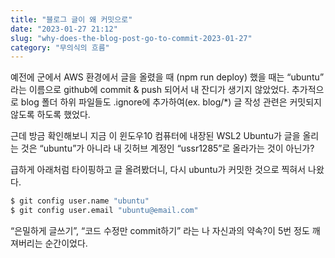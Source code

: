 ---
title: "블로그 글이 왜 커밋으로"
date: "2023-01-27 21:12"
slug: "why-does-the-blog-post-go-to-commit-2023-01-27"
category: "무의식의 흐름"
---


예전에 군에서 AWS 환경에서 글을 올렸을 때 (npm run deploy) 했을 때는 “ubuntu” 라는 이름으로  github에 commit & push 되어서 내 잔디가 생기지 않았었다. 추가적으로 blog 폴더 하위 파일들도 .ignore에 추가하여(ex. blog/*) 글 작성 관련은 커밋되지 않도록 하도록 했었다.

근데 방금 확인해보니 지금 이 윈도우10 컴퓨터에 내장된 WSL2 Ubuntu가 글을 올리는 것은 “ubuntu”가 아니라 내 깃허브 계정인 “ussr1285”로 올라가는 것이 아닌가?

급하게 아래처럼 타이핑하고 글 올려봤더니, 다시 ubuntu가 커밋한 것으로 찍혀서 나왔다.

```bash
$ git config user.name "ubuntu"
$ git config user.email "ubuntu@email.com"
```

“은밀하게 글쓰기”, “코드 수정만 commit하기” 라는 나 자신과의 약속?이 5번 정도 깨져버리는 순간이었다.